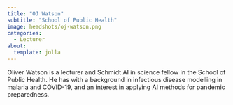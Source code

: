 ```yaml
---
title: "OJ Watson"
subtitle: "School of Public Health"
image: headshots/oj-watson.png
categories:
  - Lecturer
about:
  template: jolla
---
```


Oliver Watson is a lecturer and Schmidt AI in science fellow in the School of Public Health. He has with a background in infectious disease modelling in malaria and COVID-19, and an interest in applying AI methods for pandemic preparedness.
